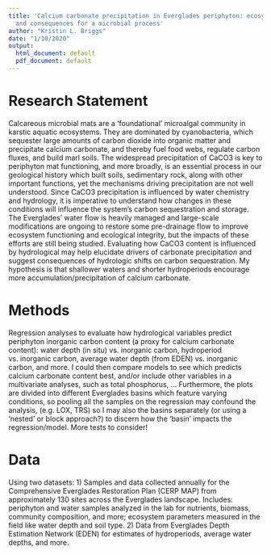 ---
title: 'Calcium carbonate precipitation in Everglades periphyton: ecosystem drivers
  and consequences for a microbial process'
author: "Kristin L. Briggs"
date: "1/10/2020"
output:
  html_document: default
  pdf_document: default
---
# Research Statement
 Calcareous microbial mats are a ‘foundational’ microalgal community in karstic aquatic ecosystems. They are dominated by cyanobacteria, which sequester large amounts of carbon dioxide into organic matter and precipitate calcium carbonate, and thereby fuel food webs, regulate carbon fluxes, and build marl soils. The widespread precipitation of CaCO3 is key to periphyton mat functioning, and more broadly, is an essential process in our geological history which built soils, sedimentary rock, along with other important functions, yet the mechanisms driving precipitation are not well understood. Since CaCO3 precipitation is influenced by water chemistry and hydrology, it is imperative to understand how changes in these conditions will influence the system’s carbon sequestration and storage. The Everglades’ water flow is heavily managed and large-scale modifications are ongoing to restore some pre-drainage flow to improve ecosystem functioning and ecological integrity, but the impacts of these efforts are still being studied. Evaluating how CaCO3 content is influenced by hydrological may help elucidate drivers of carbonate precipitation and suggest consequences of hydrologic shifts on carbon sequestration. My hypothesis is that shallower waters and shorter hydroperiods encourage more accumulation/precipitation of calcium carbonate.  
 
# Methods  
Regression analyses to evaluate how hydrological variables predict periphyton inorganic carbon content (a proxy for calcium carbonate content): water depth (in situ) vs. inorganic carbon, hydroperiod vs. inorganic carbon, average water depth (from EDEN) vs. inorganic carbon, and more. I could then compare models to see which predicts calcium carbonate content best, and/or include other variables in a multivariate analyses, such as total phosphorus, … Furthermore, the plots are divided into different Everglades basins which feature varying conditions, so pooling all the samples on the regression may confound the analysis, (e.g. LOX, TRS) so I may also the basins separately (or using a ‘nested’ or block approach?) to discern how the ‘basin’ impacts the regression/model. More tests to consider!  
 
 
# Data 
Using two datasets: 1) Samples and data collected annually for the Comprehensive Everglades Restoration Plan (CERP MAP) from approximately 130 sites across the Everglades landscape. Includes: periphyton and water samples analyzed in the lab for nutrients, biomass, community composition, and more; ecosystem parameters measured in the field like water depth and soil type.  2) Data from Everglades Depth Estimation Network (EDEN) for estimates of hydroperiods, average water depths, and more.  


  